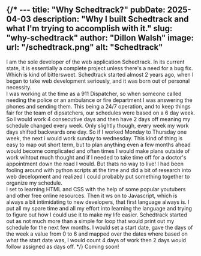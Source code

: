 {/* ---
title: "Why Schedtrack?"
pubDate: 2025-04-03
description: "Why I built Schedtrack and what I'm trying to accomplish with it."
slug: "why-schedtrack"
author: "Dillon Walsh"
image:
  url: "/schedtrack.png"
  alt: "Schedtrack"
---

I am the sole developer of the web application Schedtrack. In its current state,
it is essentially a complete project unless there's a need for a bug fix. Which is kind of bittersweet.
Schedtrack started almost 2 years ago, when I began to take web development seriously,
and it was born out of personal necessity. 
<br />
I was working at the time as a 911 Dispatcher, so when
someone called needing the police or an ambulance or fire department I was answering the phones
and sending them. This being a 24/7 operation, and to keep things fair for the team of dipsatchers,
our schedules were based on a 6 day week. So I would work 4 consecutive days and then have 2 days off meaning
my schedule changed every week. Only slightly though, every week my work days shifted backwards one day.
So if I worked Monday to Thursday one week, the next i would work sunday to wednesday. This kind of thing
is easy to map out short term, but to plan anything even a few months ahead would become complicated and often
times I would make plans outside of work wihtout much thought and if I needed to take time off for a doctor's
appointment down the road I would. But thats no way to live! I had been fooling around with python scripts at
the time and did a bit of research into web decelopment and realized I could probably put something together
to organize my schedule. 
<br />
I set to learning HTML and CSS with the help of some popular youtubers and other free
online resources. Then it ws on to Javascript, which is always a bit intimidating to new developers, that first
language always is. I put all my spare time and all my effort into learning the language and trying to figure out how I could use it to make my life easier.
Schedtrack started out as not much more than a simple for loop that would print out my schedule for the next few months.
I would set a start date, gave the days of the week a value from 0 to 6 and mapped over the dates where based on what the
 start date was, I would count 4 days of work then 2 days would follow assigned as days off. */}
 Coming soon!